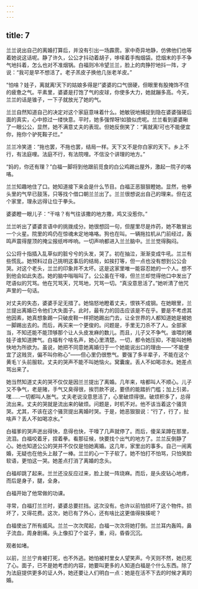 ```yaml
---
---
---
```

title: 7
---



兰兰说出自己的离婚打算后，并没有引出一场霹雳。家中奇异地静，仿佛他们也等着她说这话呢。静了许久，公公才抖动着胡子，哆嗦着手掏烟袋。捻烟末的手不争气地抖着，怎么也对不准烟锅。白福则冷冷望兰兰，脸上的肉狰狞地抖一阵，才说：“我可是早不想活了。老子羔皮子换他几张老羊皮。”

“怕啥？娃子，离就离!天下的姑娘多得是!”婆婆的口气很硬，但眼里有股掩饰不住的疲惫之气。平素里，婆婆是打饱了气的皮球，你使多大力，她就蹦多高。今天，兰兰的话是锥子，一下子就放光了她的气。

兰兰自然知道自己的决定对这个家庭意味着什么。她敏锐地捕捉到隐在婆婆强硬后面的真实，心中掠过一缕快意。平时，她多强悍呀!如狼似虎呢。兰兰看到婆婆瞅了一眼公公，显然，她不满意丈夫的表现。但她反倒笑了：“离就离!可也不能便宜你，拖你个驴死鞍子烂。”

兰兰冷笑道：“拖也罢，不拖也罢，结局一样。天下又不是你白家的天下。乡上不行，有法庭哩。法庭不行，有法院哩。不信没个讲理的地方。”

“妈的，你还有理？”白福一脚将到他跟前觅食的白公鸡踢出屋外，激起一院子的咯咯。

兰兰知趣地住了口。她知道接下来会是什么节目。白福正恶狠狠瞪她。显然，他拳头里的气早已鼓荡，只等找个借口朝兰兰出了。兰兰很想说出自己的理来。但在这个家里，理永远得让位于拳头。

婆婆瞪一眼儿子：“干啥？有气往该撒的地方撒，鸡又没惹你。”

兰兰听出了婆婆言语中的挑拨成分。她很想回一句，但屋里尽是炸药，她不敢冒出一个火星。院里的鸡仍在惊魂未定地咯咯。狗也在叫。一辆拖拉机从门前经过，轰鸣声震得屋顶的掩尘报纸哗哗响。一切声响都进入兰兰脑中。兰兰觉得胸闷。

公公将十指插入乱草似的脏兮兮的头发，哭了。初在抽泣，渐渐变成牛吼。兰兰有些慌乱。她预料过自己挑明这事后的结局，如挨打等，但一点也没有想到公公会哭。对这个老头，兰兰的印象并不太坏。这是这家里唯一能容忍她的一个人。想不到他会如此失态。她的脑中嗡嗡叫了。公公虽在干嚎，但兰兰却觉得他口中发出了呓语似的咒骂。他在咒骂天，咒骂地，咒骂一切。“真没意思活了。”她听清了他咒声里的一句话。

对丈夫的失态，婆婆手足无措了。她恼怒地瞪着丈夫，恨铁不成钢。在她眼里，兰兰提出离婚已令他们大失面子。此时，最有力的回击应该是不在乎。要是不考虑其他因素，她真想象踢一只破皮鞋一样把她踢出门去，让全世界的人都知道她是被她一脚踢出去的。而后，再买来一个更俊的。问题是，手里无刀杀不了人。全部家当，不知还能不能顶够那个让人头皮发麻的数儿。而且，儿子又不争气。谁喂的猪娃子谁知道脾气。白福有个啥名声，她心里清楚。一切，都令她压抑，不能叫她畅快地为所欲为。虽说，她把不同意她离婚归于一个她能说出口的理由——“不能便宜了这贱货，偏不叫你称心”——但心里仍很憋气。要强了多半辈子，不能在这个黄毛丫头前服软。丈夫的哭声不能不叫她恼火。窝囊废。丢人不如喝凉水。她差点骂出来了。

她当然知道丈夫的哭不仅仅是因兰兰提出了离婚。几年来，啥都叫人不顺心。儿子又不争气，老是赌，手气又臭得很，挨罚款不说，要债的能踏折门槛；加上引弟，嘿……一切都叫人胀气。丈夫老说没意思活了，心里破烦得很。破烦积多了，总得流出来。丈夫的哭就是流出来的破烦。问题是，时机不对。他不该当着这个骚货哭。尤其，不该在这个骚货提出离婚时哭。于是，她恶狠狠说：“行了，行了，扯啥声？丢人不如喝凉水。”

白福爹的哭声迸出得快，息得也快，干嚎了几声就停了。而后，傻呆呆蹲在那里，流泪。白福咬着牙，捏着拳。看那征候，快要找个出气的地方了。兰兰反倒静了心。她也知道公公的哭并不仅仅是怕她离婚。这几年，家里出的事多。自己一闹离婚，无疑也在他头上敲了一棒。兰兰的心一下子软了。她不怕打不怕骂，只怕笑脸软语，更怕这一哭。她差点打消了离婚的念头。

白福却跳了起来。兰兰还没反应过来，脸上就一阵烧麻。而后，是头皮钻心地疼，而后是身子，腿，全身。

白福开始了他常做的功课。

寻常，白福打兰兰时，婆婆总要拦挡。这次没有。也许以前怕损坏了这个物件。损坏了，又得花费。这次，她已有了外心，还有啥比这更值得挨揍呢？

白福使出了所有威风。兰兰一次次爬起，白福一次次将她打倒。兰兰耳内轰鸣，鼻子流血，周身剧痛。头上像扣了个盆子，重，闷，昏昏沉沉。

观者如堵。

以前，兰兰宁肯被打死，也不外逃。她怕被村里女人望笑声。今天则不然，她已死了心。面子，已不是她考虑的内容，她要叫更多的人知道白福是个什么东西。除了为法庭提供更多的证人外，她还要让人们明白一点：她是在活不下去的时候才离的婚。